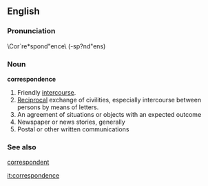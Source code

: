 ==English==
===Pronunciation===
\Cor`re*spond"ence\ (-sp?nd"ens)
===Noun===
'''correspondence'''
# Friendly [[intercourse]].
# [[Reciprocal]] exchange of civilities, especially intercourse between persons by means of letters.
# An agreement of situations or objects with an expected outcome
# Newspaper or news stories, generally
# Postal or other written communications
=== See also ===
[[correspondent]]

[[it:correspondence]]